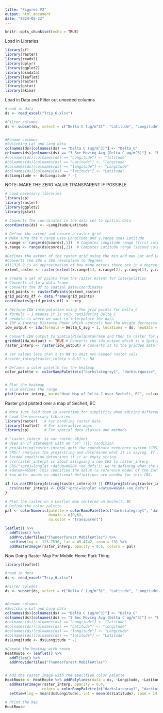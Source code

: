 ```yaml
---
title: "Figures V2"
output: html_document
date: "2024-02-22"
---
```


```r
knitr::opts_chunk$set(echo = TRUE)
```

Load in Libraries

```r


library(sf)
library(raster)
library(readxl)
library(dplyr)
library(ggplot2)
library(osmdata)
library(leaflet)
library(raster)
library(gstat)
library(akima)


```

Load in Data and Filter out uneeded columns

```r
#read in data
ds <- read_excel("Trip_6.xlsx")

#Filter columns
ds <- subset(ds, select = c("Delta C (ug/m^3)", "Latitude", "Longitude", "3 Sec Moving Avg (Delta C ug/m^3)"))


#Rename columns
#Switching Lat and Long data 
colnames(ds)[colnames(ds) == "Delta C (ug/m^3)"] <- "Delta_C"
colnames(ds)[colnames(ds) == "3 Sec Moving Avg (Delta C ug/m^3)"] <- "Delta_C_avg"
#colnames(ds)[colnames(ds) == "Longitude"] <- "latitude"
#colnames(ds)[colnames(ds) == "Latitude"] <- "longitude"
#colnames(ds)[colnames(ds) == "longitude"] <- "Longitude"
#colnames(ds)[colnames(ds) == "latitude"] <- "Latitude"
ds$Longitude <- ds$Longitude * -1

```

NOTE: MAKE THE ZERO VALUE TRANSPARENT IF POSSIBLE


```r
# Load necessary libraries
library(sp)
library(raster)
library(ggplot2)
library(gstat)

# Converts the coordinates in the data set to spatial data 
coordinates(ds) <- ~Longitude+Latitude 

# Define the extent and create a raster grid
# Make sure the x.range uses Longitude and y.range uses Latitude
x.range <- range(ds@coords[,1])  # Computes Longitude range (first column)
y.range <- range(ds@coords[,2])  # Computes Latitude range (second column)

#Defines the extent of the raster grid using the min and max Lat and Lon values
#Converts the 30m x 30m resolution to degrees 
#111319.9 is an approximation of how many meters there are in a degree of latitude or longitude at the equator: Earth circumference / 360 degrees
extent_raster <- raster(extent(x.range[1], x.range[2], y.range[1], y.range[2]), res=10/111319.9)

# Create a set of points from the raster extent for interpolation
# Converts it to a data frame 
# Converts the df to spatial data/coordinates
grid_points <- rasterToPoints(extent_raster)
grid_points_df <- data.frame(grid_points)
coordinates(grid_points_df) <- ~x+y  

# Perform IDW interpolation using the grid points for Delta_C
# formula ~ 1 meanse it is only considering Delta_C
# newdata is where we want to interpolate the data
# IDP = Inverse Distance Power which controls how the weigth decreases with distance. A value of 2.0 means that the influence of a point on the interpolation decreases as the square of the distance. 
idw_output <- idw(formula = Delta_C_avg ~ 1, locations = ds, newdata = grid_points_df, idp = 2.0)

# Convert IDW output to SpatialPixelsDataFrame and then to raster for plotting
gridded(idw_output) <- TRUE # Converts the idw_output which is a SpatialPointsDataFrame, to a SpatialPixelDataFrame for plotting
raster_interp <- raster(idw_output) # Converts it to the gridded data to a raster format

# Set values less than X to NA to omit non-needed raster vals
#raster_interp[raster_interp < 0.5] <- NA

# Defines a color palette for the heatmap
color_palette <- colorRampPalette(c("darkslategray1", "darkturquoise", "blue", "coral", "coral1", "coral2", "coral3", "coral4", "red", "darkred"))


# Plot the heatmap
# zlim defines the range 
plot(raster_interp, main="Heat Map of Delta_C over Sechelt, BC", col=color_palette(100), xlab="Longitude", ylab="Latitude", zlim=c(0, 6))

```
Raster grid plotted over a map of Sechelt, BC

```r
# Note just load them in everytime for simplicity when editing different code chunks
# Load the necessary libraries
library(raster)   # For handling raster data
library(leaflet)  # For interactive maps
library(sp)       # For spatial data classes and methods

# 'raster_interp' is our raster object
# Uses an if statement with an "or" (||) condition 
# proj4string(raster_interp) gets the coordinate reference system (CRS) information of raster_interp in a text format called proj4string
# CRS() analyzes the proj4string and determines what it is saying. If it is not correct, it will return an NA val which is.na() will catch 
# Second condition detemrines if it an empty string
# crs(raster_interp) is about assigning a new CRS to raster_interp
# CRS("+proj=longlat +datum=WGS84 +no_defs"): we're defining what the new CRS should be: +proj=longlat: This tells us the projection system is based on longitude and latitude. 
# +datum=WGS84: This specifies the datum (a reference model of the Earth) used for the projection. WGS84 is a widely used global datum. 
# +no_defs: means no additional definitions are needed for this CRS.

if (is.na(CRS(proj4string(raster_interp))) || CRS(proj4string(raster_interp)) == "") {
  crs(raster_interp) <- CRS("+proj=longlat +datum=WGS84 +no_defs")
}

# Plot the raster on a Leaflet map centered on Sechelt, BC
# Define the color palette
pal <- colorNumeric(palette = colorRampPalette(c("darkslategray1", "darkturquoise", "blue", "coral", "coral1", "coral2", "coral3", "coral4", "red", "darkred"))(100),
                    domain = c(0,6),
                    na.color = "transparent")

leaflet() %>%
  addTiles() %>%
  addProviderTiles("Thunderforest.MobileAtlas") %>%
  setView(lng = -123.7536, lat = 49.4742, zoom = 13) %>%
  addRasterImage(raster_interp, opacity = 0.6, colors = pal)

```
Now Doing Raster Map For Mobile Home Park Thing
```r
library(leaflet)

#read in data
ds <- read_excel("Trip_6.xlsx")

#Filter columns
ds <- subset(ds, select = c("Delta C (ug/m^3)", "Latitude", "Longitude", "3 Sec Moving Avg (Delta C ug/m^3)"))


#Rename columns
#Switching Lat and Long data 
colnames(ds)[colnames(ds) == "Delta C (ug/m^3)"] <- "Delta_C"
colnames(ds)[colnames(ds) == "3 Sec Moving Avg (Delta C ug/m^3)"] <- "Delta_C_avg"
#colnames(ds)[colnames(ds) == "Longitude"] <- "latitude"
#colnames(ds)[colnames(ds) == "Latitude"] <- "longitude"
#colnames(ds)[colnames(ds) == "longitude"] <- "Longitude"
#colnames(ds)[colnames(ds) == "latitude"] <- "Latitude"
ds$Longitude <- ds$Longitude * -1

#Create the heatmap with route
HeatRoute <- leaflet() %>%
  addTiles() %>%
  addProviderTiles("Thunderforest.MobileAtlas")


# Add the raster image with the specified color palette
HeatRoute <- HeatRoute %>% addPolylines(data = ds, ~Longitude, ~Latitude, color = "red", weight = 2, opacity = 0.4) %>%
  addRasterImage(raster_interp, opacity = 0.4, 
                 colors = colorRampPalette(c("darkslategray1", "darkturquoise", "blue", "coral", "coral1", "coral2", "coral3", "coral4", "red", "darkred"))(100)) %>%
  setView(lng = mean(ds$Longitude), lat = mean(ds$Latitude), zoom = 14)

# Print the map
HeatRoute
```


